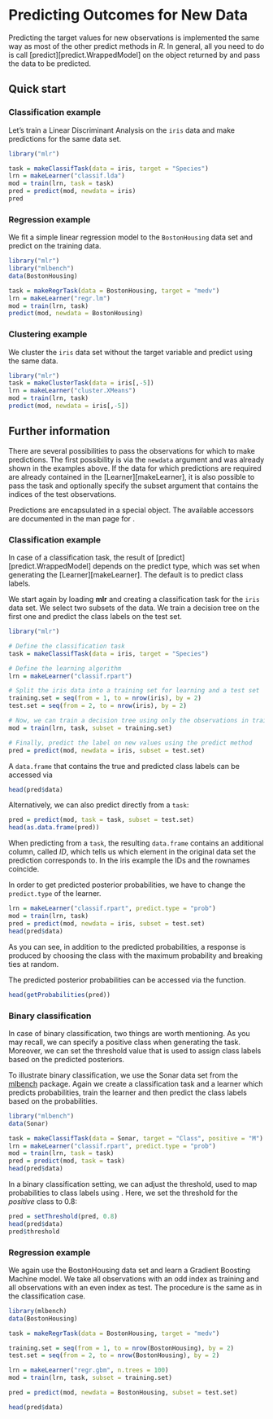 # Predicting Outcomes for New Data

Predicting the target values for new observations is
implemented the same way as most of the other predict methods in *R*.
In general, all you need to do is
call \man2[predict][predict.WrappedModel] on the object returned by \man[train]
and pass the data to be predicted.


## Quick start

### Classification example

Let's train a Linear Discriminant Analysis on the ``iris`` data and make predictions
for the same data set.

```r
library("mlr")

task = makeClassifTask(data = iris, target = "Species")
lrn = makeLearner("classif.lda")
mod = train(lrn, task = task)
pred = predict(mod, newdata = iris)
pred
```


### Regression example

We fit a simple linear regression model to the ``BostonHousing`` data set and predict
on the training data.

```r
library("mlr")
library("mlbench")
data(BostonHousing)

task = makeRegrTask(data = BostonHousing, target = "medv")
lrn = makeLearner("regr.lm")
mod = train(lrn, task)
predict(mod, newdata = BostonHousing)
```

### Clustering example

We cluster the ``iris`` data set without the target variable and predict using
the same data.

```r
library("mlr")
task = makeClusterTask(data = iris[,-5])
lrn = makeLearner("cluster.XMeans")
mod = train(lrn, task)
predict(mod, newdata = iris[,-5])
```


## Further information

There are several possibilities to pass the observations for which to make
predictions.
The first possibility is via the ``newdata`` argument and was already shown in the
examples above.
If the data for which predictions are required are already contained in
the \man2[Learner][makeLearner], it is also possible to pass the task and optionally specify
the subset argument that contains the indices of the test observations.

Predictions are encapsulated in a special \man[Prediction] object. The available
accessors are documented in the man page for \man[Prediction].


### Classification example

In case of a classification task, the result of
\man2[predict][predict.WrappedModel] depends on the predict type, which was set
when generating the \man2[Learner][makeLearner]. The default is to predict class
labels.

We start again by loading **mlr** and creating a classification task for the
``iris`` data set. We select two subsets of the data. We train a decision tree on the
first one and predict the class labels on the test set.

```r
library("mlr")

# Define the classification task
task = makeClassifTask(data = iris, target = "Species")

# Define the learning algorithm
lrn = makeLearner("classif.rpart")

# Split the iris data into a training set for learning and a test set
training.set = seq(from = 1, to = nrow(iris), by = 2)
test.set = seq(from = 2, to = nrow(iris), by = 2)

# Now, we can train a decision tree using only the observations in train.set
mod = train(lrn, task, subset = training.set)

# Finally, predict the label on new values using the predict method
pred = predict(mod, newdata = iris, subset = test.set)
```

A `data.frame` that contains the true and predicted class labels can be accessed via

```r
head(pred$data)
```

Alternatively, we can also predict directly from a `task`:

```r
pred = predict(mod, task = task, subset = test.set)
head(as.data.frame(pred))
```

When predicting from a `task`, the resulting `data.frame` contains an additional column,
called *ID*, which tells us which element in the original data set the prediction
corresponds to. In the iris example the IDs and the rownames coincide.

In order to get predicted posterior probabilities, we have to change the ``predict.type``
of the learner.

```r
lrn = makeLearner("classif.rpart", predict.type = "prob")
mod = train(lrn, task)
pred = predict(mod, newdata = iris, subset = test.set)
head(pred$data)
```

As you can see, in addition to the predicted probabilities, a response
is produced by choosing the class with the maximum probability and
breaking ties at random.

The predicted posterior probabilities can be accessed via the \man[getProbabilities] function.

```r
head(getProbabilities(pred))
```


### Binary classification

In case of binary classification, two things are worth mentioning. As you may recall,
we can specify a positive class when generating the task. Moreover, we can set the
threshold value that is used to assign class labels based on the predicted
posteriors.

To illustrate binary classification, we use the Sonar data set from the
[mlbench](http://cran.r-project.org/web/packages/mlbench/index.html) package.
Again we create a classification task and a learner which predicts
probabilities, train the learner and then predict the class labels based on the
probabilities.

```r
library("mlbench")
data(Sonar)

task = makeClassifTask(data = Sonar, target = "Class", positive = "M")
lrn = makeLearner("classif.rpart", predict.type = "prob")
mod = train(lrn, task = task)
pred = predict(mod, task = task)
head(pred$data)
```

In a binary classification setting, we can adjust the threshold, used
to map probabilities to class labels using \man[setThreshold]. Here, we set
the threshold for the *positive* class to 0.8:

```r
pred = setThreshold(pred, 0.8)
head(pred$data)
pred$threshold
```


### Regression example

We again use the BostonHousing data set and learn a Gradient Boosting Machine
model. We take all observations with an odd index as training and all
observations with an even index as test. The procedure is the same as in the
classification case.

```r
library(mlbench)
data(BostonHousing)

task = makeRegrTask(data = BostonHousing, target = "medv")

training.set = seq(from = 1, to = nrow(BostonHousing), by = 2)
test.set = seq(from = 2, to = nrow(BostonHousing), by = 2)

lrn = makeLearner("regr.gbm", n.trees = 100)
mod = train(lrn, task, subset = training.set)

pred = predict(mod, newdata = BostonHousing, subset = test.set)

head(pred$data)
```
